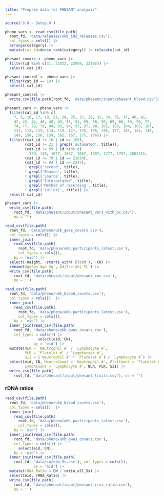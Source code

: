 ```yaml
---
title: "Prepare data for PHESANT analysis"
---
```


```r
source('0.0.- Setup.R')
```

```r
pheno_vars <- read_csv(file.path(
  root_fd, 'data/releases/ukb_ids_releases.csv'),
  col_types = cols()) |> 
  arrange(category) |> 
  mutate(cat_id=dense_rank(category)) |> relocate(cat_id)
```

```r
phesant_covars <- pheno_vars |>
  filter(id %in% c(31, 21022, 22009, 22192)) |>
  select(-cat_id)
```

```r
phesant_control <- pheno_vars |>
  filter(cat_id == 19) |>
  select(-cat_id)
```

```r
phesant_control |> 
  write_csv(file.path(root_fd, 'data/phesant/input/phesant_blood.csv'))
```

```r
phesant_vars <- pheno_vars |>
  filter(cat_id %in% c(
    7, 8, 16, 17, 19, 21, 24, 25, 27, 28, 32, 34, 35, 37, 40, 41,
    42, 43, 44, 46, 48, 49, 51, 54, 55, 58, 59, 65, 66, 69, 70, 72,
    74, 77, 78, 79, 84, 92, 94, 95, 97, 98, 101, 103, 104, 105, 107,
    111, 112, 113, 114, 119, 121, 125, 135, 136, 137, 143, 144, 145,
    149, 150, 156, 159, 162, 167, 175, 176)) |>
  filter((cat_id != 16 | id == 189),
         (cat_id != 21 | grepl('automated', title)),
         (cat_id != 59 | id %in% c(
           129, 130, 1677, 1687, 1687, 1707, 1777, 1787, 20022)),
         (cat_id != 79 | id == 22024),
         (cat_id != 84 | id == 2247),
         ! grepl('record', title),
         ! grepl('Reason', title),
         ! grepl('Source', title),
         ! grepl('Interpolated', title), 
         ! grepl('Method of recording', title),
         ! grepl('(pilot)', title)) |>
  select(-cat_id)
```

```r
phesant_vars |> 
  write_csv(file.path(
    root_fd, 'data/phesant/input/phesant_vars_with_bc.csv'),
    na = "")
```

```r
read_csv(file.path(
  root_fd, 'data/pheno/ukb_gwas_covars.csv'),
  col_types = cols()) |>
  inner_join(
    read_csv(file.path(
      root_fd, 'data/pheno/ukb_participants_latest.csv'),
      col_types = cols()),
    by = 'eid') |>
  select(-Height, -starts_with('Blood'), -CN) |>
  rename(AgeSq=`Age Sq`, AdjTL=`Adj TL`) |>
  write_csv(file.path(
    root_fd, 'data/phesant/input/phesant_cov.csv'),
    na = '')
```

```r
read_csv(file.path(
  root_fd, 'data/pheno/ukb_blood_counts.csv'),
  col_types = cols())  |>
  inner_join(
    read_csv(file.path(
      root_fd, 'data/pheno/ukb_participants_latest.csv'),
      col_types = cols()),
    by = 'eid') |>
  inner_join(read_csv(file.path(
    root_fd, 'data/pheno/ukb_gwas_covars.csv'),
    col_types = cols()) |>
               select(eid, CN),
             by = 'eid') |>
  mutate(NLR = `Neutrophil #` / `Lymphocyte #`,
         PLR = `Platelet #` / `Lymphocyte #`,
         SII = (`Neutrophil #` * `Platelet #`) / `Lymphocyte #`) |>
  select(eid, CN, NeutroCount = `Neutrophil #`, PlatCount = `Platelet #`,
         LymphCount = `Lymphocyte #`, NLR, PLR, SII) |>
  write_csv(file.path(
    root_fd, 'data/phesant/input/phesant_traits.csv'), na = '')
```

### rDNA ratios

```r
read_csv(file.path(
  root_fd, 'data/pheno/ukb_blood_counts.csv'),
  col_types = cols())  |>
  inner_join(
    read_csv(file.path(
      root_fd, 'data/pheno/ukb_participants_latest.csv'),
      col_types = cols()),
    by = 'eid') |>
  inner_join(read_csv(file.path(
    root_fd, 'data/pheno/ukb_gwas_covars.csv'),
    col_types = cols()) |>
      select(eid, CN),
    by = 'eid') |>
  inner_join(read_csv(file.path(
    root_fd, 'data/cn/ukb_5s.csv'), col_types = cols()),
             by = 'eid') |>
  mutate(rRNA_Ratio = CN / ratio_all_5s) |>
  select(eid, rRNA_Ratio) |>
  write_csv(file.path(
    root_fd, 'data/phesant/input/phesant_rrna_ratio.csv'),
    na = '')
```

